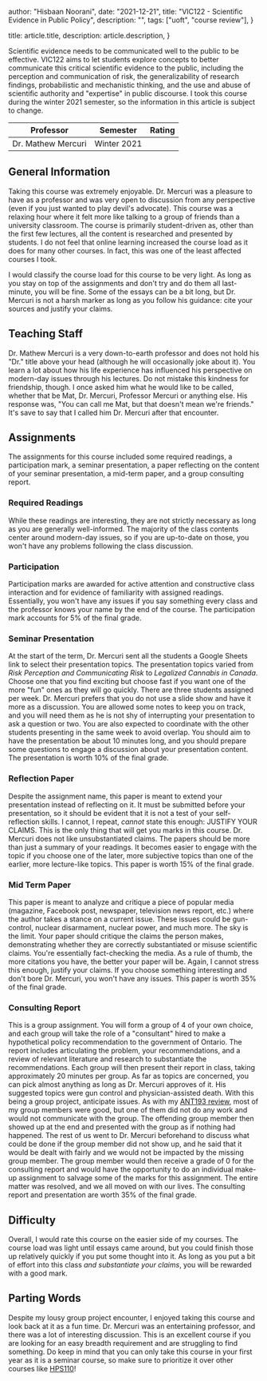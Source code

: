 
  author: "Hisbaan Noorani",
  date: "2021-12-21",
  title: "VIC122 - Scientific Evidence in Public Policy",
  description: "",
  tags: ["uoft", "course review"],
}

  title: article.title,
  description: article.description,
}


Scientific evidence needs to be communicated well to the public to be effective. VIC122 aims to let students explore concepts to better communicate this critical scientific evidence to the public, including the perception and communication of risk, the generalizability of research findings, probabilistic and mechanistic thinking, and the use and abuse of scientific authority and "expertise" in public discourse. I took this course during the winter 2021 semester, so the information in this article is subject to change.

|     Professor      |  Semester   |                                     Rating                                     |
| :----------------: | :---------: | :----------------------------------------------------------------------------: |
| Dr. Mathew Mercuri | Winter 2021 | <div className="flex"><FaStar /><FaStar /><FaStar /><FaStar /><FaStar /></div> |

## General Information

Taking this course was extremely enjoyable. Dr. Mercuri was a pleasure to have as a professor and was very open to discussion from any perspective (even if you just wanted to play devil's advocate). This course was a relaxing hour where it felt more like talking to a group of friends than a university classroom. The course is primarily student-driven as, other than the first few lectures, all the content is researched and presented by students. I do not feel that online learning increased the course load as it does for many other courses. In fact, this was one of the least affected courses I took.

I would classify the course load for this course to be very light. As long as you stay on top of the assignments and don't try and do them all last-minute, you will be fine. Some of the essays can be a bit long, but Dr. Mercuri is not a harsh marker as long as you follow his guidance: cite your sources and justify your claims.

## Teaching Staff

Dr. Mathew Mercuri is a very down-to-earth professor and does not hold his "Dr." title above your head (although he will occasionally joke about it). You learn a lot about how his life experience has influenced his perspective on modern-day issues through his lectures. Do not mistake this kindness for friendship, though. I once asked him what he would like to be called, whether that be Mat, Dr. Mercuri, Professor Mercuri or anything else. His response was, "You can call me Mat, but that doesn't mean we're friends." It's save to say that I called him Dr. Mercuri after that encounter.

## Assignments

The assignments for this course included some required readings, a participation mark, a seminar presentation, a paper reflecting on the content of your seminar presentation, a mid-term paper, and a group consulting report.

### Required Readings

While these readings are interesting, they are not strictly necessary as long as you are generally well-informed. The majority of the class contents center around modern-day issues, so if you are up-to-date on those, you won't have any problems following the class discussion.

### Participation

Participation marks are awarded for active attention and constructive class interaction and for evidence of familiarity with assigned readings. Essentially, you won't have any issues if you say something every class and the professor knows your name by the end of the course. The participation mark accounts for 5% of the final grade.

### Seminar Presentation

At the start of the term, Dr. Mercuri sent all the students a Google Sheets link to select their presentation topics. The presentation topics varied from _Risk Perception and Communicating Risk_ to _Legalized Cannabis in Canada_. Choose one that you find exciting but choose fast if you want one of the more "fun" ones as they will go quickly. There are three students assigned per week. Dr. Mercuri prefers that you do not use a slide show and have it more as a discussion. You are allowed some notes to keep you on track, and you will need them as he is not shy of interrupting your presentation to ask a question or two. You are also expected to coordinate with the other students presenting in the same week to avoid overlap. You should aim to have the presentation be about 10 minutes long, and you should prepare some questions to engage a discussion about your presentation content. The presentation is worth 10% of the final grade.

### Reflection Paper

Despite the assignment name, this paper is meant to extend your presentation instead of reflecting on it. It must be submitted before your presentation, so it should be evident that it is not a test of your self-reflection skills. I cannot, I repeat, _cannot_ state this enough: JUSTIFY YOUR CLAIMS. This is the only thing that will get you marks in this course. Dr. Mercuri does not like unsubstantiated claims. The papers should be more than just a summary of your readings. It becomes easier to engage with the topic if you choose one of the later, more subjective topics than one of the earlier, more lecture-like topics. This paper is worth 15% of the final grade.

### Mid Term Paper

This paper is meant to analyze and critique a piece of popular media (magazine, Facebook post, newspaper, television news report, etc.) where the author takes a stance on a current issue. These issues could be gun-control, nuclear disarmament, nuclear power, and much more. The sky is the limit. Your paper should critique the claims the person makes, demonstrating whether they are correctly substantiated or misuse scientific claims. You're essentially fact-checking the media. As a rule of thumb, the more citations you have, the better your paper will be. Again, I cannot stress this enough, justify your claims. If you choose something interesting and don't bore Dr. Mercuri, you won't have any issues. This paper is worth 35% of the final grade.

### Consulting Report

This is a group assignment. You will form a group of 4 of your own choice, and each group will take the role of a "consultant" hired to make a hypothetical policy recommendation to the government of Ontario. The report includes articulating the problem, your recommendations, and a review of relevant literature and research to substantiate the recommendations. Each group will then present their report in class, taking approximately 20 minutes per group. As far as topics are concerned, you can pick almost anything as long as Dr. Mercuri approves of it. His suggested topics were gun control and physician-assisted death. With this being a group project, anticipate issues. As with my [ANT193 review](https://hisbaan.com/articles/ant193-review), most of my group members were good, but one of them did not do any work and would not communicate with the group. The offending group member then showed up at the end and presented with the group as if nothing had happened. The rest of us went to Dr. Mercuri beforehand to discuss what could be done if the group member did not show up, and he said that it would be dealt with fairly and we would not be impacted by the missing group member. The group member would then receive a grade of 0 for the consulting report and would have the opportunity to do an individual make-up assignment to salvage some of the marks for this assignment. The entire matter was resolved, and we all moved on with our lives. The consulting report and presentation are worth 35% of the final grade.

## Difficulty

Overall, I would rate this course on the easier side of my courses. The course load was light until essays came around, but you could finish those up relatively quickly if you put some thought into it. As long as you put a bit of effort into this class _and substantiate your claims_, you will be rewarded with a good mark.

## Parting Words

Despite my lousy group project encounter, I enjoyed taking this course and look back at it as a fun time. Dr. Mercuri was an entertaining professor, and there was a lot of interesting discussion. This is an excellent course if you are looking for an easy breadth requirement and are struggling to find something. Do keep in mind that you can only take this course in your first year as it is a seminar course, so make sure to prioritize it over other courses like [HPS110](https://hisbaan.com/articles/hps110-review)!
